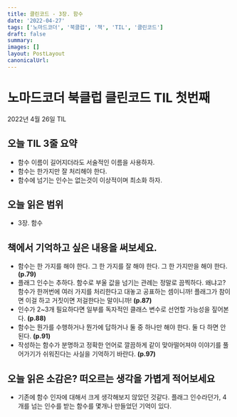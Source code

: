 ```yaml
---
title: 클린코드 - 3장. 함수
date: '2022-04-27'
tags: ['노마드코더', '북클럽', '책', 'TIL', '클린코드']
draft: false
summary:
images: []
layout: PostLayout
canonicalUrl:
---
```


# 노마드코더 북클럽 클린코드 TIL 첫번째

2022년 4월 26일 TIL

## 오늘 TIL 3줄 요약

- 함수 이름이 길어지더라도 서술적인 이름을 사용하자.
- 함수는 한가지만 잘 처리해야 한다.
- 함수에 넘기는 인수는 없는것이 이상적이며 최소화 하자.

## 오늘 읽은 범위

- 3장. 함수

## 책에서 기억하고 싶은 내용을 써보세요.

- 함수는 한 가지를 해야 한다. 그 한 가지를 잘 해야 한다. 그 한 가지만을 해야 한다. **(p.79)**
- 플래그 인수는 추하다. 함수로 부울 값을 넘기는 관례는 정말로 끔찍하다. 왜냐고? 함수가 한꺼번에 여러 가지를 처리한다고 대놓고 공표하는 셈이니까! 플래그가 참이면 이걸 하고 거짓이면 저걸한다는 말이니까! **(p.87)**
- 인수가 2~3개 필요하다면 일부를 독자적인 클래스 변수로 선언할 가능성을 짚어본다. **(p.88)**
- 함수는 뭔가를 수행하거나 뭔가에 답하거나 둘 중 하나만 해야 한다. 둘 다 하면 안 된다. **(p.91)**
- 작성하는 함수가 분명하고 정확한 언어로 깔끔하게 같이 맞아떨어져야 이야기를 풀어가기가 쉬워진다는 사실을 기억하기 바란다. **(p.97)**

## 오늘 읽은 소감은? 떠오르는 생각을 가볍게 적어보세요

- 기존에 함수 인자에 대해서 크게 생각해보지 않았던 것같다. 플래그 인수라던가, 4개를 넘는 인수를 받는 함수를 몇개나 만들었던 기억이 있다.
